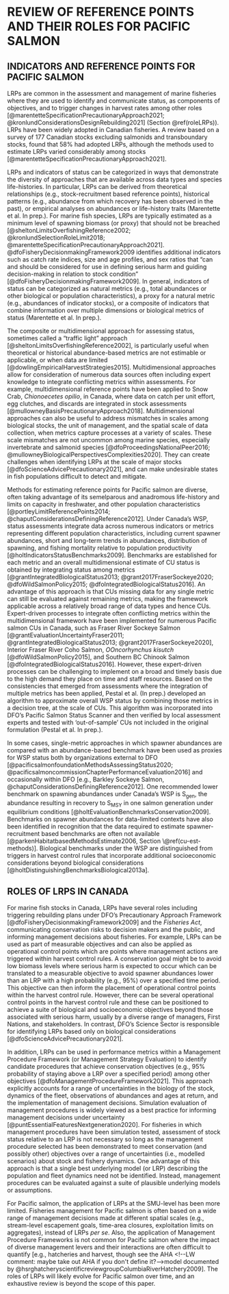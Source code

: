 
# REVIEW OF REFERENCE POINTS AND THEIR ROLES FOR PACIFIC SALMON {#review}

## INDICATORS AND REFERENCE POINTS FOR PACIFIC SALMON

\begin{tcolorbox}[sharp corners, boxrule=0.2mm]
\subsection*{Key Points:}
\begin{itemize}
\item LRPs have been widely adopted in Canadian fisheries.
\item LRPs can be identified along a variety of indicators, and those indicators can be categorized as natural metrics, proxies for natural metrics, or composites of metrics.
\item Under Canada's WSP, a composite of metrics ('multidimensional approach') is used in status assessments, including metrics on current spawner abundances, short and long-term trends in abundances, and the distribution of spawning, among others.
\item DFO has recently developed the Pacific Salmon Status Scanner tool to rapidly approximate the multidimensional approach for salmon assessments.
\item In some cases, single-metric approaches in which spawner abundances are compared with an abundance-based benchmark have been used as proxies for status.
\end{itemize}
\end{tcolorbox}


LRPs are common in the assessment and management of marine fisheries where they are used to identify and communicate status, as components of objectives, and to trigger changes in harvest rates among other roles
[@marentetteSpecificationPrecautionaryApproach2021; @kronlundConsiderationsDesignRebuilding2021] (Section \@ref(roleLRPs)). <!--Reviews of the application of reference points and harvest control rules can be found in @kvamsdalHarvestControlRules2016,  @puntHarvestControlRules2010, and @dowlingEmpiricalHarvestStrategies2015 (the latter for data-poor fisheries). --><!--@sheltonLimitsOverfishingReference2002 provided an overview of the implementation of the precautionary approach and LRPs before the publication of DFO's Precautionary Approach Framework in 2009. They highlight that, at that point in time, there was limited evidence of the implementation of the precautionary approach in Canadian fisheries. In contrast, 12 years after the publication of DFO's Precautionary Approach Framework, a review by--> LRPs have been widely adopted in Canadian fisheries. A review based on a survey of 177 Canadian stocks excluding salmonids and transboundary stocks, found that 58% had adopted LRPs, although the methods used to estimate LRPs varied considerably among stocks [@marentetteSpecificationPrecautionaryApproach2021]. <!--@kronlundConsiderationsDesignRebuilding2021 also reviewed the use and definition of LRPs in the context of Canadian and international policy. They highlight the importance of embedding LRPs into management objectives with associated tolerance (probability) statements, e.g., "stock status should be maintained above the LRP 90% of the time", as the tolerance statement is required to render the LRP operational. Diagnosing where serious harm is occurring is a pervasive challenge when identifying LRPs, as is addressing the impacts of non-stationarity in underlying biological processes such as natural mortality [@kronlundConsiderationsDesignRebuilding2021].-->

LRPs and indicators of status can be categorized in ways that demonstrate the diversity of approaches that are available across data types and species life-histories. In particular, LRPs can be derived from theoretical relationships (e.g., stock-recruitment based  reference points), historical patterns (e.g., abundance from which recovery has been observed in the past), or empirical analyses on abundances or life-history traits (Marentette et al. In prep.). For marine fish species, LRPs are typically estimated as a minimum level of spawning biomass (or proxy) that should not be breached [@sheltonLimitsOverfishingReference2002; @kronlundSelectionRoleLimit2018; @marentetteSpecificationPrecautionaryApproach2021].  @dfoFisheryDecisionmakingFramework2009 identifies additional indicators such as catch rate indices, size and age profiles, and sex ratios that "can and should be considered for use in defining serious harm and guiding decision-making in relation to stock condition” [@dfoFisheryDecisionmakingFramework2009].  In general, indicators of status can be categorized as natural metrics (e.g., total abundances or other biological or population characteristics), a proxy for a natural metric (e.g., abundances of indicator stocks), or a composite of indicators that combine information over multiple dimensions or biological metrics of status (Marentette et al. In prep.).  


The composite or multidimensional approach for assessing status, sometimes called a "traffic light" approach [@sheltonLimitsOverfishingReference2002], is particularly useful when theoretical or historical abundance-based metrics are not estimable or applicable, or when data are limited [@dowlingEmpiricalHarvestStrategies2015]. Multidimensional approaches allow for consideration of numerous data sources often including expert knowledge to integrate conflicting metrics within assessments. For example, multidimensional reference points have been applied to Snow Crab, *Chionoecetes opilio*, in Canada, where data on catch per unit effort, egg clutches, and discards are integrated in stock assessments [@mullowneyBasisPrecautionaryApproach2018]. Multidimensional approaches can also be useful to address mismatches in scales among biological stocks, the unit of management, and the spatial scale of data collection, when metrics capture processes at a variety of scales. These scale mismatches are not uncommon among marine species, especially invertebrate and salmonid species [@dfoProceedingsNationalPeer2016; @mullowneyBiologicalPerspectivesComplexities2020]. They can create challenges when identifying LRPs at the scale of major stocks [@dfoScienceAdvicePrecautionary2021], and can make undesirable states in fish populations difficult to detect and mitigate.  <!--CH: I couldn't find any reference for American Lobster- i.e., Adam Cook's ppt from TESA workshop-->



<!--KH: I think more context is needed for the above statement "Multidimensional approaches can also be useful to address mismatches in scales among biological stocks, the unit of management, and the spatial scale of data collection."  Can an example be given?  I could see how it would apply if the 'composite' of indicators was based on multiple indicators from different spatial scales, and all indicators needed to be above some specific level for the SMU to be 'above the LRP (i.e. our Proportional LRP). Is this what you were meaning?  This is different from how we use 'multidimensional' when talking about WSP.  In this case, all indicators are for the same spatial scale; they just use different characteristics.

CH; added "when metrics capture processes at a variety of scales". Admittedly, it's more the type of metrics, e.g., using ppns of biological units above critical threshold instead of total BM, instead of the number of metrics that's most important.  However, these alternative metrics tend to be common in multidimenstional assessments.-->

Methods for estimating reference points for Pacific salmon are diverse, often taking advantage of its semelparous and anadromous life-history and limits on capacity in freshwater, and other population characteristics [@portleyLimitReferencePoints2014; @chaputConsiderationsDefiningReference2012]. Under Canada's WSP, status assessments integrate data across numerous indicators or metrics representing different population characteristics, including current spawner abundances, short and long-term trends in abundances, distribution of spawning, and fishing mortality relative to population productivity [@holtIndicatorsStatusBenchmarks2009]. Benchmarks are established for each metric and an overall multidimensional estimate of CU status is obtained by integrating status among metrics [@grantIntegratedBiologicalStatus2013; @grant2017FraserSockeye2020; @dfoWildSalmonPolicy2015; @dfoIntegratedBiologicalStatus2016].  An advantage of this approach is that CUs missing data for any single metric can still be evaluated against remaining metrics, making the framework applicable across a relatively broad range of data types and hence CUs. Expert-driven processes to integrate often conflicting metrics within the multidimensional framework have been implemented for numerous Pacific salmon CUs in Canada, such as Fraser River Sockeye Salmon [@grantEvaluationUncertaintyFraser2011; @grantIntegratedBiologicalStatus2013; @grant2017FraserSockeye2020], Interior Fraser River Coho Salmon, *OOncorhynchus kisutch* [@dfoWildSalmonPolicy2015], and Southern BC Chinook Salmon [@dfoIntegratedBiologicalStatus2016]. However, these expert-driven processes can be challenging to implement on a broad and timely basis due to the high demand they place on time and staff resources. Based on the consistencies that emerged from assessments where the integration of multiple metrics has been applied, Pestal et al. (In prep.) developed an algorithm to approximate overall WSP status by combining those metrics in a decision tree, at the scale of CUs. This algorithm was incorporated into DFO's Pacific Salmon Status Scanner and then verified by local assessment experts and tested with 'out-of-sample' CUs not included in the original formulation (Pestal et al. In prep.). 


In some cases, single-metric approaches in which spawner abundances are compared with an abundance-based benchmark have been used as proxies for WSP status both by organizations external to DFO [@pacificsalmonfoundationMethodsAssessingStatus2020; @pacificsalmoncommissionChapterPerformanceEvaluation2016]  and occasionally within DFO [e.g., Barkley Sockeye Salmon, @chaputConsiderationsDefiningReference2012]. One recommended lower benchmark on spawning abundances under Canada's WSP is S~gen~, the abundance resulting in recovery to S~MSY~ in one salmon generation under equilibrium conditions [@holtEvaluationBenchmarksConservation2009]. Benchmarks on spawner abundances for data-limited contexts have also been identified in recognition that the data required to estimate spawner-recruitment based benchmarks are often not available [@parkenHabitatbasedMethodsEstimate2006, Section \@ref(cu-est-methods)]. Biological benchmarks under the WSP are distinguished from triggers in harvest control rules that incorporate additional socioeconomic considerations beyond biological considerations [@holtDistinguishingBenchmarksBiological2013a].

<!--CH omit: @portleyLimitReferencePoints2014 reviewed the use of LRPs and biological benchmarks in the US (Alaska and Pacific Northwest), Canada, Russia, and Japan. They highlight the role of LRPs and lower benchmarks in allowing for cross-jurisdictional comparisons of sustainability. In Canada, @chaputConsiderationsDefiningReference2012 reviewed the use of reference points, including lower benchmarks and LRPs, in the assessment and management of salmonids and other semelparous species. 
-->





## ROLES OF LRPS IN CANADA {#roleLRPs}

\begin{tcolorbox}[sharp corners, boxrule=0.2mm]
\subsection*{Key Points:}
\begin{itemize}
\item The roles of LRPs for marine fish stocks in Canada can include:
\begin{itemize}
\item triggering rebuilding plans under the Fish Stock provisions,
\item communicating conservation risks to decision makers and the public,
\item informing management decisions about fisheries as part of measurable objectives or operational control points, and
\item as a component of performance metrics within a Management Procedure Framework.
\end{itemize}
\item Identifying LRPs is the responsibility of DFO's Science Sector.
\item For Pacific salmon the application of LRPs has been limited, as fisheries management is often based on a wide range of management decisions made at different spatial scales (e.g., stream-level escapement goals, time-area closures, exploitation limits on aggregates).
\end{itemize}
\end{tcolorbox}


For marine fish stocks in Canada, LRPs have several roles including triggering rebuilding plans under DFO's Precautionary Approach Framework [@dfoFisheryDecisionmakingFramework2009] and the *Fisheries Act*, communicating conservation risks to decision makers and the public, and informing management decisions about fisheries. For example, LRPs can be used as part of measurable objectives and can also be applied as operational control points which are points where management actions are triggered within harvest control rules. A conservation goal might be to avoid low biomass levels where serious harm is expected to occur which can be translated to a measurable objective to avoid spawner abundances lower than an LRP with a high probability (e.g., 95%) over a specified time period.  This objective can then inform the placement of operational control points within the harvest control rule. However, there can be several operational control points in the harvest control rule and these can be positioned to achieve a suite of biological and socioeconomic objectives beyond those associated with serious harm, usually by a diverse range of managers, First Nations, and stakeholders. In contrast, DFO's Science Sector is responsible for identifying LRPs based only on biological considerations [@dfoScienceAdvicePrecautionary2021].<!--SUe suggested omitting these last 4  sentences, but I think this is relevant for aggregate abundance LRPs-->


In addition, LRPs can be used in performance metrics within a Management Procedure Framework (or Management Strategy Evaluation) to identify candidate procedures that achieve conservation objectives (e.g., 95% probability of staying above a LRP over a specified period) among other objectives<!--, without being explicitly estimated--> [@dfoManagementProcedureFramework2021]. This approach explicitly accounts for a range of uncertainties in the biology of the stock, dynamics of the fleet, observations of abundances and ages at return, and the implementation of management decisions. Simulation evaluation of management procedures is widely viewed as a best practice for informing management decisions under uncertainty [@puntEssentialFeaturesNextgeneration2020]. For fisheries in which management procedures have been simulation tested, assessment of stock status relative to an LRP is not necessary so long as the management procedure selected has been demonstrated to meet conservation (and possibly other) objectives over a range of uncertainties (i.e., modelled scenarios) about stock and fishery dynamics. 
One advantage of this approach is that a single best underlying model (or LRP) describing the population and fleet dynamics need not be identified. Instead, management procedures can be evaluated against a suite of plausible underlying models or assumptions. 


For Pacific salmon, the application of LRPs at the SMU-level has been more limited. Fisheries management for Pacific salmon is often based on a wide range of management decisions made at different spatial scales (e.g., stream-level escapement goals, time-area closures, exploitation limits on aggregates), instead of LRPs *per se*.
Also, the application of Management Procedure Frameworks is not common for Pacific salmon where the impact of diverse management levers and their interactions are often difficult to quantify [e.g., hatcheries and harvest, though see the AHA <!--LW comment: maybe take out AHA if you don't define it?-->model documented by @hsrghatcheryscientificreviewgroupColumbiaRiverHatchery2009]. <!--CH: omitted as it seems out of place here: "In addition, salmon stock assessments have typically not integrated uncertainties in estimates of spawner abundances for reference point derivation [but see @scheuerellIntegratedPopulationModel2021 and @statonIncorporatingDemographicInformation2021]."  should be staton2017-->
The roles of LRPs will likely evolve for Pacific salmon over time, and an exhaustive review is beyond the scope of this paper.


<!--KH: 

Comments on firt sentence of above paragraph:
For Pacific salmon, the application of LRPs is more limited. Fisheries management for Pacific salmon is often based on alternative management approaches, such as escapement goals, exploitation limits, and time-area closures at a variety of spatial scales, instead of LRPs *per se*. 


- The term 'management approach' might be too vague; the following list includes a combination of metrics that reference points are based on (e.g., escapement goals based on escapement as a metric, ER limits based on ERs as a metric) and management actions (time area closures), where the latter could be used in conjunction with an LRP (e.g., our forecast says we going to be below our LRP, so let's put in additional time-area closures this year).  

Perhaps the text here (and in the key point bullet above) could be revised to something like:
For Pacific salmon, the application of LRPs at the SMU-level has been more limited due to the wide range of management decisions made at different spatial scales for each individual SMU and the wide range of indicators used to make decisions at each scale (e.g., aggregate-abundance for mixed-stock fisheries, stream-level escapement goals, exploitation limits).

???
CH: revised taking some wording from both options.

-->


<!--CH side note:  DFO's Fisheries Sustainability checklist shows LRPs that usually management operational control points, and not biological LRPs per se-->



